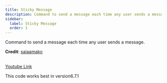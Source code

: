 ```yaml
---
title: Sticky Message
description: Command to send a message each time any user sends a message.
sidebar:
  label: Sticky Message
  order: 1
---
```



Command to send a message each time any user sends a message.

**Credit**: [saiaamako](https://discord.com/users/769525910164471821)

<YouTube id="YBN7Fuq7VTA" />

<a href="https://youtu.be/YBN7Fuq7VTA?si=nZPYcdfyTCXNl4kV">
  <br />
  Youtube Link
</a>

This code works best in version6.7.1
